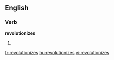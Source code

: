 ==English==

===Verb===
'''revolutionizes'''

# {{third-person singular of|[[revolutionize]]}}

[[fr:revolutionizes]]
[[hu:revolutionizes]]
[[vi:revolutionizes]]